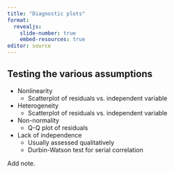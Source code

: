 ```yaml
---
title: "Diagnostic plots"
format: 
  revealjs:
    slide-number: true
    embed-resources: true
editor: source
---
```


## Testing the various assumptions

-   Nonlinearity
    -   Scatterplot of residuals vs. independent variable
-   Heterogeneity
    -   Scatterplot of residuals vs. independent variable
-   Non-normality
    -   Q-Q plot of residuals
-   Lack of independence
    -   Usually assessed qualitatively
    -   Durbin-Watson test for serial correlation
    
::: notes
Add note.
:::